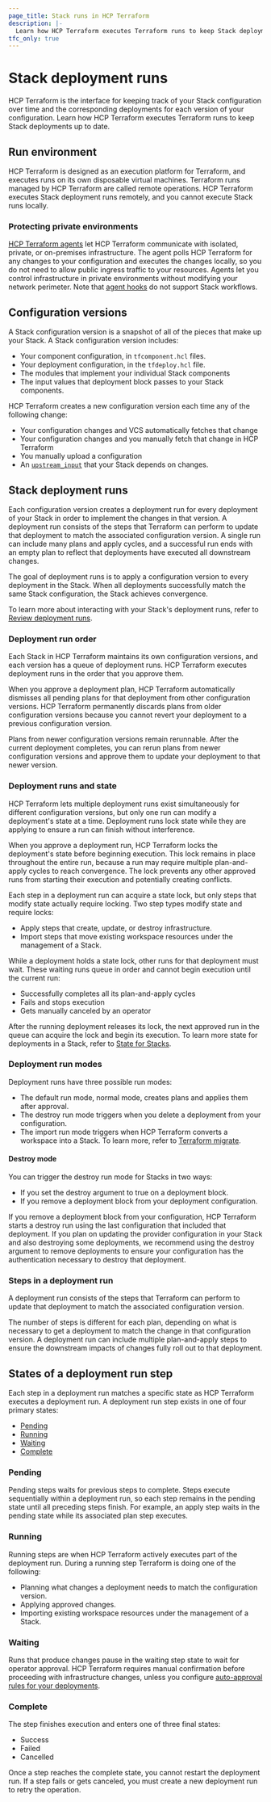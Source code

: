 ```yaml
---
page_title: Stack runs in HCP Terraform
description: |-
  Learn how HCP Terraform executes Terraform runs to keep Stack deployments up to date with configuration versions over time.
tfc_only: true
---
```


# Stack deployment runs

HCP Terraform is the interface for keeping track of your Stack configuration over time and the corresponding deployments for each version of your configuration. Learn how HCP Terraform executes Terraform runs to keep Stack deployments up to date.

## Run environment

HCP Terraform is designed as an execution platform for Terraform, and executes runs on its own disposable virtual machines. Terraform runs managed by HCP Terraform are called remote operations. HCP Terraform executes Stack deployment runs remotely, and you cannot execute Stack runs locally.

### Protecting private environments

[HCP Terraform agents](/terraform/agents) let HCP Terraform communicate with isolated, private, or on-premises infrastructure. The agent polls HCP Terraform for any changes to your configuration and executes the changes locally, so you do not need to allow public ingress traffic to your resources. Agents let you control infrastructure in private environments without modifying your network perimeter. Note that [agent hooks](/terraform/cloud-docs/agents/hooks) do not support Stack workflows.

## Configuration versions

A Stack configuration version is a snapshot of all of the pieces that make up your Stack. A Stack configuration version includes:

- Your component configuration, in `tfcomponent.hcl` files.
- Your deployment configuration, in the `tfdeploy.hcl` file.
- The modules that implement your individual Stack components
- The input values that deployment block passes to your Stack components.

HCP Terraform creates a new configuration version each time any of the following change:

- Your configuration changes and VCS automatically fetches that change
- Your configuration changes and you manually fetch that change in HCP Terraform
- You manually upload a configuration
- An [`upstream_input`](/terraform/language/stacks/deploy/pass-data#consume-the-output-from-an-upstream-stack) that your Stack depends on changes.

## Stack deployment runs

Each configuration version creates a deployment run for every deployment of your Stack in order to implement the changes in that version. A deployment run consists of the steps that Terraform can perform to update that deployment to match the associated configuration version. A single run can include many plans and apply cycles, and a successful run ends with an empty plan to reflect that deployments have executed all downstream changes.

The goal of deployment runs is to apply a configuration version to every deployment in the Stack. When all deployments successfully match the same Stack configuration, the Stack achieves convergence.

To learn more about interacting with your Stack's deployment runs, refer to [Review deployment runs](/terraform/cloud-docs/stacks/deploy/runs).

### Deployment run order

Each Stack in HCP Terraform maintains its own configuration versions, and each version has a queue of deployment runs. HCP Terraform executes deployment runs in the order that you approve them.

When you approve a deployment plan, HCP Terraform automatically dismisses all pending plans for that deployment from other configuration versions. HCP Terraform permanently discards plans from older configuration versions because you cannot revert your deployment to a previous configuration version.

Plans from newer configuration versions remain rerunnable. After the current deployment completes, you can rerun plans from newer configuration versions and approve them to update your deployment to that newer version.

### Deployment runs and state

HCP Terraform lets multiple deployment runs exist simultaneously for different configuration versions, but only one run can modify a deployment's state at a time. Deployment runs lock state while they are applying to ensure a run can finish without interference.

When you approve a deployment run, HCP Terraform locks the deployment's state before beginning execution. This lock remains in place throughout the entire run, because a run may require multiple plan-and-apply cycles to reach convergence. The lock prevents any other approved runs from starting their execution and potentially creating conflicts.

Each step in a deployment run can acquire a state lock, but only steps that modify state actually require locking. Two step types modify state and require locks:

- Apply steps that create, update, or destroy infrastructure.
- Import steps that move existing workspace resources under the management of a Stack.

While a deployment holds a state lock, other runs for that deployment must wait. These waiting runs queue in order and cannot begin execution until the current run:

- Successfully completes all its plan-and-apply cycles
- Fails and stops execution
- Gets manually canceled by an operator

After the running deployment releases its lock, the next approved run in the queue can acquire the lock and begin its execution. To learn more state for deployments in a Stack, refer to [State for Stacks](/terraform/cloud-docs/stacks/state).

### Deployment run modes

Deployment runs have three possible run modes:

- The default run mode, normal mode, creates plans and applies them after approval.
- The destroy run mode triggers when you delete a deployment from your configuration.
- The import run mode triggers when HCP Terraform converts a workspace into a Stack. To learn more, refer to [Terraform migrate](#LINK).

#### Destroy mode

You can trigger the destroy run mode for Stacks in two ways:

- If you set the destroy argument to true on a deployment block.
- If you remove a deployment block from your deployment configuration.

If you remove a deployment block from your configuration, HCP Terraform starts a destroy run using the last configuration that included that deployment. If you plan on updating the provider configuration in your Stack and also destroying some deployments, we recommend using the destroy argument to remove deployments to ensure your configuration has the authentication necessary to destroy that deployment.

### Steps in a deployment run

A deployment run consists of the steps that Terraform can perform to update that deployment to match the associated configuration version.

The number of steps is different for each plan, depending on what is necessary to get a deployment to match the change in that configuration version. A deployment run can include multiple plan-and-apply steps to ensure the downstream impacts of changes fully roll out to that deployment.

## States of a deployment run step

Each step in a deployment run matches a specific state as HCP Terraform executes a deployment run. A deployment run step exists in one of four primary states:

- [Pending](#pending)
- [Running](#running)
- [Waiting](#waiting)
- [Complete](#complete)

### Pending

Pending steps waits for previous steps to complete. Steps execute sequentially within a deployment run, so each step remains in the pending state until all preceding steps finish. For example, an apply step waits in the pending state while its associated plan step executes.

### Running

Running steps are when HCP Terraform actively executes part of the deployment run. During a running step Terraform is doing one of the following:

- Planning what changes a deployment needs to match the configuration version.
- Applying approved changes.
- Importing existing workspace resources under the management of a Stack.

### Waiting

Runs that produce changes pause in the waiting step state to wait for operator approval. HCP Terraform requires manual confirmation before proceeding with infrastructure changes, unless you configure [auto-approval rules for your deployments](/terraform/language/stacks/deploy/conditions).

### Complete

The step finishes execution and enters one of three final states:

- Success
- Failed
- Cancelled

Once a step reaches the complete state, you cannot restart the deployment run. If a step fails or gets canceled, you must create a new deployment run to retry the operation.
